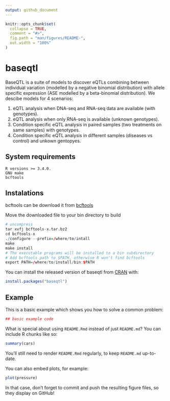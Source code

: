 ```yaml
---
output: github_document
---
```


<!-- README.md is generated from README.Rmd. Please edit that file -->

```r
knitr::opts_chunk$set(
  collapse = TRUE,
  comment = "#>",
  fig.path = "man/figures/README-",
  out.width = "100%"
)
```
# baseqtl

BaseQTL is a suite of models to discover eQTLs combining between individual variation (modelled by a negative binomial distribution) with allele specific expression (ASE modelled by a beta-binomial distribution).
We descibe models for 4 scenarios:

1. eQTL analysis when DNA-seq and RNA-seq data are available (with genotypes).
1. eQTL analysis when only RNA-seq is available (unknown genotypes).
1. Condition specific eQTL analysis in paired samples (two treatments on same samples) with genotypes.
1. Condition specific eQTL analysis in different samples (diseases vs control) and unkown gentopyes.

## System requirements
```
R versions >= 3.4.0.
GNU make
bcftools
```

## Instalations

bcftools can be download it from [bcftools](http://www.htslib.org/download/)

Move the downloaded file to your bin directory to build

```r
# uncompress
tar xvfj bcftools-x.tar.bz2
cd bcftools-x
./configure --prefix=/where/to/intall
make
make install
# The executable programs will be installed to a bin subdirectory
# Add bcftools path to $PATH, otherwise R won't find bcftools
export PATH=/where/to/install/bin:$PATH
```


You can install the released version of baseqtl from [CRAN](https://CRAN.R-project.org) with:

``` r
install.packages("baseqtl")
```

## Example

This is a basic example which shows you how to solve a common problem:

```r
## basic example code
```

What is special about using `README.Rmd` instead of just `README.md`? You can include R chunks like so:

```r
summary(cars)
```

You'll still need to render `README.Rmd` regularly, to keep `README.md` up-to-date.

You can also embed plots, for example:

```r
plot(pressure)
```

In that case, don't forget to commit and push the resulting figure files, so they display on GitHub!
